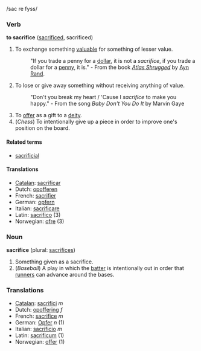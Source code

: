/sac re fyss/

===Verb===
'''to sacrifice''' ([[sacrificed]], sacrificed)

#To exchange something [[valuable]] for something of lesser value.
#:"If you trade a penny for a [[dollar]], it is not a ''sacrifice'', if you trade a dollar for a [[penny]], it is." - From the book ''[[Atlas Shrugged]]'' by [[Ayn Rand]].
#To lose or give away something without receiving anything of value.
#:"Don't you break my heart / 'Cause I ''sacrifice'' to make you happy." - From the song ''Baby Don't You Do It'' by Marvin Gaye
#To [[offer]] as a gift to a [[deity]].
#(''Chess'') To intentionally give up a piece in order to improve one's position on the board.

====Related terms====
*[[sacrificial]]

====Translations====
*[[Catalan]]: [[sacrificar]]
*Dutch: [[opofferen]]
*French: [[sacrifier]]
*German: [[opfern]]
*Italian: [[sacrificare]]
*Latin: [[sacrifico]] (3)
*Norwegian: [[ofre]] (3)

===Noun===
'''sacrifice''' (plural: [[sacrifices]])

#Something given as a sacrifice.
#(''Baseball'') A play in which the [[batter]] is intentionally out in order that [[runner]]s can advance around the bases.

===Translations===
*[[Catalan]]: [[sacrifici]] ''m''
*Dutch: [[opoffering]] ''f''
*French: [[sacrifice]] ''m''
*German: [[Opfer]] ''n'' (1)
*Italian: [[sacrificio]] ''m''
*Latin: [[sacrificum]] (1)
*Norwegian: [[offer]] (1)